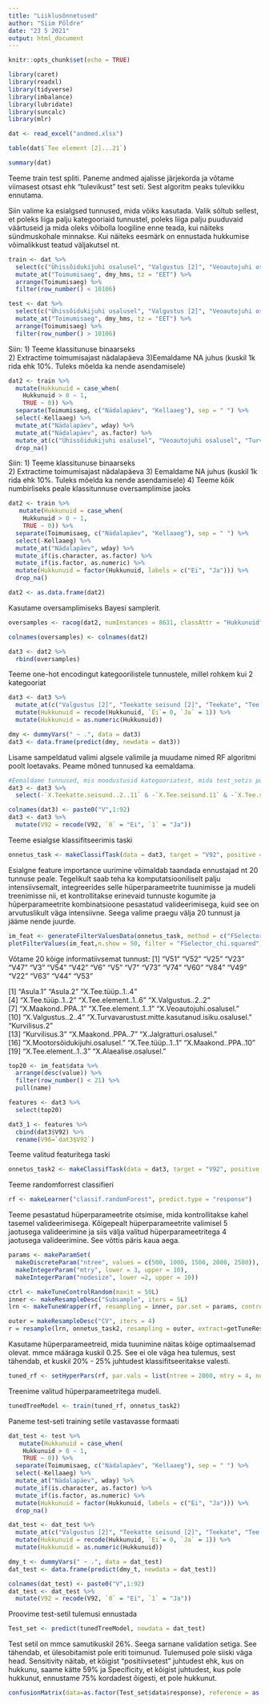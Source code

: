 ```yaml
---
title: "Liiklusõnnetused"
author: "Siim Põldre"
date: "23 5 2021"
output: html_document
---
```


```r
knitr::opts_chunk$set(echo = TRUE)
```

```r
library(caret)
library(readxl)
library(tidyverse)
library(imbalance)
library(lubridate)
library(suncalc)
library(mlr)
```

```r
dat <- read_excel("andmed.xlsx")
```

```r
table(dat$`Tee element [2]...21`)
```

```r
summary(dat)
```

Teeme train test spliti. Paneme andmed ajalisse järjekorda ja võtame viimasest otsast ehk "tulevikust" test seti. Sest algoritm peaks tulevikku ennutama.

Siin valime ka esialgsed tunnused, mida võiks kasutada. Valik sõltub sellest, et poleks liiga palju kategooriaid tunnustel, poleks liiga palju puuduvaid väärtuseid ja mida oleks võibolla loogiline enne teada, kui näiteks sündmuskohale minnakse. Kui näiteks eesmärk on ennustada hukkumise võimalikkust teatud väljakutsel nt. 
```r
train <- dat %>%
  select(c("Ühissõidukijuhi osalusel", "Valgustus [2]", "Veoautojuhi osalusel", "Turvavarustust mitte kasutanud isiku osalusel", "Teekatte seisund [2]", "Teekate", "Tee tüüp [1]", "Tee seisund", "Tee tasasus", "Tee element [1]", "Mootorratturi osalusel", "Mootorsõidukijuhi osalusel", "Mopeedijuhi osalusel", "Asula", "Alaealise osalusel", "Maakond (PPA)", "Bussijuhi osalusel", "Eaka (65+) mootorsõidukijuhi osalusel", "Esmase juhiloa omaniku osalusel","Kurvilisus", "Ilmastik [1]", "Jalakäija osalusel", "Kaasreisija osalusel", "Jalgratturi osalusel", "Toimumisaeg", "Hukkunuid")) %>% 
  mutate_at("Toimumisaeg", dmy_hms, tz = "EET") %>% 
  arrange(Toimumisaeg) %>% 
  filter(row_number() < 10106)

test <- dat %>%
  select(c("Ühissõidukijuhi osalusel", "Valgustus [2]", "Veoautojuhi osalusel", "Turvavarustust mitte kasutanud isiku osalusel", "Teekatte seisund [2]", "Teekate", "Tee tüüp [1]", "Tee seisund", "Tee tasasus", "Tee element [1]", "Mootorratturi osalusel", "Mootorsõidukijuhi osalusel", "Mopeedijuhi osalusel", "Asula", "Alaealise osalusel", "Maakond (PPA)", "Bussijuhi osalusel", "Eaka (65+) mootorsõidukijuhi osalusel", "Esmase juhiloa omaniku osalusel","Kurvilisus", "Ilmastik [1]", "Jalakäija osalusel", "Kaasreisija osalusel", "Jalgratturi osalusel", "Toimumisaeg", "Hukkunuid")) %>% 
  mutate_at("Toimumisaeg", dmy_hms, tz = "EET") %>% 
  arrange(Toimumisaeg) %>% 
  filter(row_number() > 10106)
```

Siin:
1) Teeme klassitunuse binaarseks  
2) Extractime toimumisajast nädalapäeva
3)Eemaldame NA juhus (kuskil 1k rida ehk 10%. Tuleks mõelda ka nende asendamisele)
```r
dat2 <- train %>%
  mutate(Hukkunuid = case_when(
    Hukkunuid > 0 ~ 1,
    TRUE ~ 0)) %>% 
  separate(Toimumisaeg, c("Nädalapäev", "Kellaaeg"), sep = " ") %>%
  select(-Kellaaeg) %>% 
  mutate_at("Nädalapäev", wday) %>%
  mutate_at("Nädalapäev", as.factor) %>% 
  mutate_at(c("Ühissõidukijuhi osalusel", "Veoautojuhi osalusel", "Turvavarustust mitte kasutanud isiku osalusel", "Mootorratturi osalusel", "Mootorsõidukijuhi osalusel", "Mopeedijuhi osalusel", "Alaealise osalusel", "Bussijuhi osalusel", "Eaka (65+) mootorsõidukijuhi osalusel", "Esmase juhiloa omaniku osalusel", "Jalakäija osalusel", "Kaasreisija osalusel", "Jalgratturi osalusel"), as.numeric) %>% 
  drop_na()
```

Siin:
1) Teeme klassitunuse binaarseks  
2) Extractime toimumisajast nädalapäeva
3) Eemaldame NA juhus (kuskil 1k rida ehk 10%. Tuleks mõelda ka nende asendamisele)
4) Teeme kõik numbirliseks peale klassitunnuse oversamplimise jaoks
```r
dat2 <- train %>% 
   mutate(Hukkunuid = case_when(
    Hukkunuid > 0 ~ 1,
    TRUE ~ 0)) %>% 
  separate(Toimumisaeg, c("Nädalapäev", "Kellaaeg"), sep = " ") %>%
  select(-Kellaaeg) %>% 
  mutate_at("Nädalapäev", wday) %>% 
  mutate_if(is.character, as.factor) %>% 
  mutate_if(is.factor, as.numeric) %>% 
  mutate(Hukkunuid = factor(Hukkunuid, labels = c("Ei", "Ja"))) %>% 
  drop_na()

dat2 <- as.data.frame(dat2)
```

Kasutame oversamplimiseks Bayesi samplerit.
```r
oversamples <- racog(dat2, numInstances = 8631, classAttr = "Hukkunuid")
```

```r
colnames(oversamples) <- colnames(dat2)

dat3 <- dat2 %>% 
  rbind(oversamples)
```

Teeme one-hot encodingut kategoorilistele tunnustele, millel rohkem kui 2 kategooriat
```r
dat3 <- dat3 %>% 
  mutate_at(c("Valgustus [2]", "Teekatte seisund [2]", "Teekate", "Tee tüüp [1]", "Tee seisund", "Tee tasasus", "Tee element [1]", "Asula", "Maakond (PPA)", "Kurvilisus", "Ilmastik [1]", "Nädalapäev"), as.factor) %>% 
  mutate(Hukkunuid = recode(Hukkunuid, `Ei`= 0, `Ja` = 1)) %>% 
  mutate(Hukkunuid = as.numeric(Hukkunuid))

dmy <- dummyVars(" ~ .", data = dat3)
dat3 <- data.frame(predict(dmy, newdata = dat3))
```

Lisame sampeldatud valimi algsele valimile ja muudame nimed RF algoritmi poolt loetavaks. Peame mõned tunnused ka eemaldama.  
```r
#Eemaldame tunnused, mis moodustusid kategooriatest, mida test_setis pole (ilmselt problemaatiline lahendus)
dat3 <- dat3 %>% 
  select(-`X.Teekatte.seisund..2..11` & -`X.Tee.seisund.11` & -`X.Tee.seisund.12` & -`X.Tee.seisund.13`)

colnames(dat3) <- paste0("V",1:92)
dat3 <- dat3 %>% 
  mutate(V92 = recode(V92, `0` = "Ei", `1` = "Ja"))
```

Teeme esialgse klassifitseerimis taski
```r
onnetus_task <- makeClassifTask(data = dat3, target = "V92", positive = "Ja")
```

Esialgne feature importance uurimine võimaldab taandada ennustajad nt 20 tunnuse peale. Tegelikult saab teha ka komputatsiooniliselt palju intensiivsemalt, integreerides selle hüperparameetrite tuunimisse ja mudeli treenimisse nii, et kontrollitakse erinevaid tunnuste kogumite ja hüperparameetrite kombinatsioone pesastatud valideerimisega, kuid see on arvutuslikult väga intensiivne. Seega valime praegu välja 20 tunnust ja jääme nende juurde.
```r
im_feat <- generateFilterValuesData(onnetus_task, method = c("FSelector_chi.squared"))
plotFilterValues(im_feat,n.show = 50, filter = "FSelector_chi.squared")
```

Võtame 20 kõige informatiivsemat tunnust:
[1] "V51" "V52" "V25" "V23" "V47" "V3"  "V54" "V42" "V6"  "V5"  "V7"  "V73" "V74" "V60" "V84" "V49" "V22" "V63" "V44" "V53"

 [1] "Asula.1"                                          "Asula.2"                                          "X.Tee.tüüp..1..4"                                
 [4] "X.Tee.tüüp..1..2"                                 "X.Tee.element..1..6"                              "X.Valgustus..2..2"                               
 [7] "X.Maakond..PPA..1"                                "X.Tee.element..1..1"                              "X.Veoautojuhi.osalusel."                         
[10] "X.Valgustus..2..4"                                "X.Turvavarustust.mitte.kasutanud.isiku.osalusel." "Kurvilisus.2"                                    
[13] "Kurvilisus.3"                                     "X.Maakond..PPA..7"                                "X.Jalgratturi.osalusel."                         
[16] "X.Mootorsõidukijuhi.osalusel."                    "X.Tee.tüüp..1..1"                                 "X.Maakond..PPA..10"                              
[19] "X.Tee.element..1..3"                              "X.Alaealise.osalusel."  
```r
top20 <- im_feat$data %>%
  arrange(desc(value)) %>% 
  filter(row_number() < 21) %>% 
  pull(name) 

features <- dat3 %>% 
  select(top20)

dat3_1 <- features %>% 
  cbind(dat3$V92) %>% 
  rename(V96=`dat3$V92`)
```

Teeme valitud featuritega taski
```r
onnetus_task2 <- makeClassifTask(data = dat3, target = "V92", positive = "Ja")
```

Teeme randomforrest classifieri
```r
rf <- makeLearner("classif.randomForest", predict.type = "response")
```

Teeme pesastatud hüperparameetrite otsimise, mida kontrollitakse kahel tasemel valideerimisega. Kõigepealt hüperparameetrite valimisel 5 jaotusega valideerimine ja siis välja valitud hüperparameetritega 4 jaotusega valideerimine. See võttis päris kaua aega.
```r
params <- makeParamSet(
  makeDiscreteParam("ntree", values = c(500, 1000, 1500, 2000, 2500)),
  makeIntegerParam("mtry", lower = 3, upper = 10),
  makeIntegerParam("nodesize", lower =2, upper = 10))

ctrl <- makeTuneControlRandom(maxit = 50L)
inner <- makeResampleDesc("Subsample", iters = 5L)
lrn <- makeTuneWrapper(rf, resampling = inner, par.set = params, control = ctrl)

outer = makeResampleDesc("CV", iters = 4)
r = resample(lrn, onnetus_task2, resampling = outer, extract=getTuneResult)
```

Kasutame hüperparameetreid, mida tuunimine näitas kõige optimaalsemad olevat. mmce määraga kuskil 0.25. See ei ole väga hea tulemus, sest tähendab, et kuskil 20% - 25% juhtudest klassifitseeritakse valesti.
```r
tuned_rf <- setHyperPars(rf, par.vals = list(ntree = 2000, mtry = 4, nodesize =4))
```

Treenime valitud hüperparameetritega mudeli.
```r
tunedTreeModel <- train(tuned_rf, onnetus_task2)
```

Paneme test-seti training setile vastavasse formaati
```r
dat_test <- test %>% 
   mutate(Hukkunuid = case_when(
    Hukkunuid > 0 ~ 1,
    TRUE ~ 0)) %>% 
  separate(Toimumisaeg, c("Nädalapäev", "Kellaaeg"), sep = " ") %>%
  select(-Kellaaeg) %>% 
  mutate_at("Nädalapäev", wday) %>% 
  mutate_if(is.character, as.factor) %>% 
  mutate_if(is.factor, as.numeric) %>% 
  mutate(Hukkunuid = factor(Hukkunuid, labels = c("Ei", "Ja"))) %>% 
  drop_na()

dat_test <- dat_test %>% 
  mutate_at(c("Valgustus [2]", "Teekatte seisund [2]", "Teekate", "Tee tüüp [1]", "Tee seisund", "Tee tasasus", "Tee element [1]", "Asula", "Maakond (PPA)", "Kurvilisus", "Ilmastik [1]", "Nädalapäev"), as.factor) %>% 
  mutate(Hukkunuid = recode(Hukkunuid, `Ei`= 0, `Ja` = 1)) %>% 
  mutate(Hukkunuid = as.numeric(Hukkunuid))

dmy_t <- dummyVars(" ~ .", data = dat_test)
dat_test <- data.frame(predict(dmy_t, newdata = dat_test))

colnames(dat_test) <- paste0("V",1:92)
dat_test <- dat_test %>% 
  mutate(V92 = recode(V92, `0` = "Ei", `1` = "Ja"))
```

Proovime test-setil tulemusi ennustada
```r
Test_set <- predict(tunedTreeModel, newdata = dat_test)
```

Test setil on mmce samutikuskil 26%. Seega sarnane validation setiga. See tähendab, et ülesobitamist pole eriti toimunud. Tulemused pole siiski väga head. Sensitivity näitab, et kõigist "positiivsetest" juhtudest ehk, kus on hukkunu, saame kätte 59% ja Specificity, et kõigist juhtudest, kus pole hukkunut, ennustame 75% kordadest õigesti, et pole hukkunut. 
```r
confusionMatrix(data=as.factor(Test_set$data$response), reference = as.factor(Test_set$data$truth), positive = "Ja")
```


